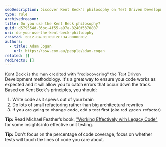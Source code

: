 ```yaml
---
seoDescription: Discover Kent Beck's philosophy on Test Driven Development and improve your coding skills by writing clean code, refactoring small changes, and adding tests first.
type: rule
archivedreason:
title: Do you use the Kent Beck philosophy?
guid: d579554d-33bc-4f55-a97a-8240f3370807
uri: do-you-use-the-kent-beck-philosophy
created: 2012-04-01T09:28:34.0000000Z
authors:
  - title: Adam Cogan
    url: https://ssw.com.au/people/adam-cogan
related: []
redirects: []
---
```


Kent Beck is the man credited with "rediscovering" the Test Driven Development methodology. It's a great way to ensure your code works as expected and it will allow you to catch errors that occur down the track.
Based on Kent Beck's principles, you should:

1. Write code as it spews out of your brain
2. Do lots of small refactoring rather than big architectural rewrites
3. If you are going to change code, add a test first (aka red-green-refactor)

**Tip:** Read Michael Feather’s book, [&quot;Working Effectively with Legacy Code&quot;](https://www.amazon.com/Working-Effectively-Legacy-Michael-Feathers/dp/0131177052) for some insights into effective unit testing.

**Tip:** Don't focus on the percentage of code coverage, focus on whether tests will touch the lines of code you care about.